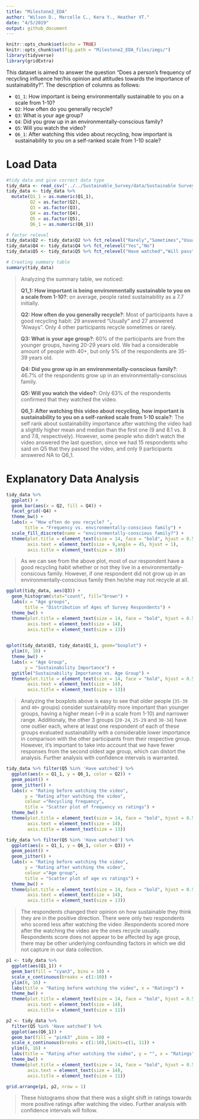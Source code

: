 ```yaml
---
title: "Milestone2_EDA"
author: "Wilson D., Marcelle C., Kera Y., Heather VT."
date: "4/5/2019"
output: github_document
---
```


```r
knitr::opts_chunk$set(echo = TRUE)
knitr::opts_chunk$set(fig.path = "Milestone2_EDA_files/imgs/")
library(tidyverse)
library(gridExtra)
```

This dataset is aimed to answer the question "Does a person’s frequency of recycling influence her/his opinion and attitudes towards the importance of sustainability?". The description of columns as follows:

  - `Q1_1`: How important is being environmentally sustainable to you on a scale from 1-10?
  - `Q2`: How often do you generally recycle?
  - `Q3`: What is your age group?
  - `Q4`: Did you grow up in an environmentally-conscious family?
  - `Q5`: Will you watch the video? 
  - `Q6_1`: After watching this video about recycling, how important is sustainability to you on a self-ranked scale from 1-10 scale?

# Load Data

```r
#tidy data and give correct data type
tidy_data <- read_csv("../../Sustainable_Survey/data/Sustainable Survey_April 4, 2019_18.11.csv", col_types = cols(.default = col_character()))[3:62,18:23]
tidy_data <- tidy_data %>% 
  mutate(Q1_1 = as.numeric(Q1_1),
         Q2 = as.factor(Q2),
         Q3 = as.factor(Q3),
         Q4 = as.factor(Q4),
         Q5 = as.factor(Q5),
         Q6_1 = as.numeric(Q6_1))

# factor relevel
tidy_data$Q2 <- tidy_data$Q2 %>% fct_relevel("Rarely","Sometimes","Usually","Always")
tidy_data$Q4 <- tidy_data$Q4 %>% fct_relevel("Yes","No")
tidy_data$Q5 <- tidy_data$Q5 %>% fct_relevel("Have watched","Will pass")
```


```r
# Creating summary table
summary(tidy_data)
```

> Analyzing the summary table, we noticed:
>
> **Q1_1: How important is being environmentally sustainable to you on a scale from 1-10?**: 
> on average, people rated sustainability as a 7.7 initially.
>
> **Q2: How often do you generally recycle?**: Most of participants have a good recycling habit: 29 answered "Usually" and 27 answered "Always". Only 4 other participants recycle sometimes or rarely.
>
> **Q3: What is your age group?**: 60% of the participants are from the younger groups, having 20-29 years old. We had a considerable amount of people with 40+, but only 5% of the respondents are 35-39 years old.
>
> **Q4: Did you grow up in an environmentally-conscious family?**: 46.7% of the respondents grow up in an environmentally-conscious family.
>
> **Q5: Will you watch the video?**: Only 63% of the respondents confirmed that they watched the video.
>
> **Q6_1: After watching this video about recycling, how important is sustainability to you on a self-ranked scale from 1-10 scale?**: The self rank about sustainability importance after watching the video had a slightly higher mean and median than the first one (9 and 8.1 vs. 8 and 7.8, respectively). However, some people who didn't watch the video answered the last question, since we had 15 respondents who said on Q5 that they passed the video, and only 9 participants answered NA to Q6_1. 

# Explanatory Data Analysis

```r
tidy_data %>% 
  ggplot() +
  geom_bar(aes(x = Q2, fill = Q4)) +
  facet_grid(~Q4) +
  theme_bw() +
  labs(x = "How often do you recycle? ",
       title = "Frequency vs. environmentally-conscious family") +
  scale_fill_discrete(name = "environmentally-conscious family?") +
  theme(plot.title = element_text(size = 14, face = "bold", hjust = 0.5),
        axis.text = element_text(size = 9,angle = 45, hjust = 1),
        axis.title = element_text(size = 10))
```

> As we can see from the above plot, most of our respondent have a good recycling habit whether or not they live in a environmentally-consicous family. However, if one respondent did not grow up in an environmentally-conscious family then he/she may not recycle at all.

```R
ggplot(tidy_data, aes(Q3)) +
  geom_histogram(stat="count", fill="brown") +
  labs(x = "Age groups",
       title = "Distribution of Ages of Survey Respondents") +
  theme_bw() +
  theme(plot.title = element_text(size = 14, face = "bold", hjust = 0.5),
        axis.text = element_text(size = 14),
        axis.title = element_text(size = 13))
  
```

```r
qplot(tidy_data$Q3, tidy_data$Q1_1, geom="boxplot") +
  ylim(0, 10) +
  theme_bw() +
  labs(x = "Age Group",
       y = "Sustainability Importance") +
  ggtitle("Sustainability Importance vs. Age Group") +
  theme(plot.title = element_text(size = 14, face = "bold", hjust = 0.5),
        axis.text = element_text(size = 14),
        axis.title = element_text(size = 13))
```


> Analyzing the boxplots above is easy to see that older people (`35-39` and `40+` groups) consider sustainability more important than younger groups, having a higher mean (~9 in a scale from 1-10) and narrower range. Additionaly, the other 3 groups (`20-24`, `25-29` and `30-34`) have one outlier each, where at least one respondent of each of these groups evaluated sustainability with a considerable lower importance in comparison with the other participants from their respective group. However, it's important to take into account that we have fewer responses from the second oldest age group, which can distort the analysis. Further analysis with confidence intervals is warranted.


```r
tidy_data %>% filter(Q5 %in% 'Have watched') %>% 
  ggplot(aes(x = Q1_1, y = Q6_1, color = Q2)) +
  geom_point() +
  geom_jitter() +
  labs(x = "Rating before watching the video",
       y = "Rating after watching the video",
       colour ="Recycling frequency",
       title = "Scatter plot of frequency vs ratings") +
  theme_bw() +
  theme(plot.title = element_text(size = 14, face = "bold", hjust = 0.5),
        axis.text = element_text(size = 14),
        axis.title = element_text(size = 13))

tidy_data %>% filter(Q5 %in% 'Have watched') %>% 
  ggplot(aes(x = Q1_1, y = Q6_1, color = Q3)) +
  geom_point() +
  geom_jitter() +
  labs(x = "Rating before watching the video",
       y = "Rating after watching the video",
       colour ="Age group",
       title = "Scatter plot of age vs ratings") +
  theme_bw() +
  theme(plot.title = element_text(size = 14, face = "bold", hjust = 0.5),
        axis.text = element_text(size = 14),
        axis.title = element_text(size = 13))
```

> The respondents changed their opinion on how sustainable they think they are in the positive direction. There were only two respondents who scored less after watching the video .Respondents scored more after the watching the video are the ones recycle usually. Respondents score does not appear to be affected by age group, there may be other underlying confounding factors in which we did not capture in our data collection. 


```r
p1 <- tidy_data %>%
  ggplot(aes(Q1_1)) +
  geom_bar(fill = "cyan3", bins = 10) +
  scale_x_continuous(breaks = c(1:10)) +
  ylim(0, 16) +
  labs(title = "Rating before watching the video", x = "Ratings") +
  theme_bw() +
  theme(plot.title = element_text(size = 14, face = "bold", hjust = 0.5),
        axis.text = element_text(size = 14),
        axis.title = element_text(size = 11))

p2 <- tidy_data %>%
  filter(Q5 %in% 'Have watched') %>%
  ggplot(aes(Q6_1)) +
  geom_bar(fill = "pink3" ,bins = 10) +
  scale_x_continuous(breaks = c(1:10),limits=c(1, 11)) +
  ylim(0, 16) +
  labs(title = "Rating after watching the video", y = "", x = "Ratings") +
  theme_bw() +
  theme(plot.title = element_text(size = 14, face = "bold", hjust = 0.5),
        axis.text = element_text(size = 14),
        axis.title = element_text(size = 11))

grid.arrange(p1, p2, nrow = 1)
```

> These histograms show that there was a slight shift in ratings towards more positive ratings after watching the video. Further analysis with confidence intervals will follow.
